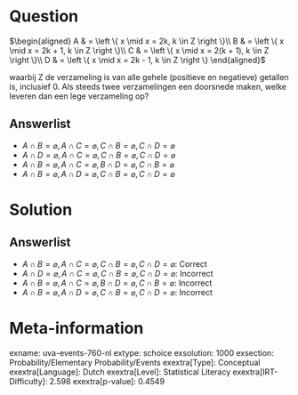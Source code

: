 Question
========

$\begin{aligned} A & = \left \{ x \mid x = 2k, k \in Z \right
\}\\ B & = \left \{ x \mid x = 2k + 1, k \in Z \right \}\\ C
& = \left \{ x \mid x = 2(k + 1), k \in Z \right \}\\ D & =
\left \{ x \mid x = 2k - 1, k \in Z \right \} \end{aligned}$

waarbij Z de verzameling is van alle gehele (positieve en negatieve)
getallen is, inclusief 0. Als steeds twee verzamelingen een doorsnede
maken, welke leveren dan een lege verzameling op?

Answerlist
----------

* $A \cap B = \varnothing, A \cap C = \varnothing, C \cap B = \varnothing, C \cap D = \varnothing$
* $A \cap D = \varnothing, A \cap C = \varnothing, C \cap B = \varnothing, C \cap D = \varnothing$
* $A \cap B = \varnothing, A \cap C = \varnothing, B \cap D = \varnothing, C \cap B = \varnothing$
* $A \cap B = \varnothing, A \cap D = \varnothing, C \cap B = \varnothing, C \cap D = \varnothing$

Solution
========

Answerlist
----------

* $A \cap B = \varnothing, A \cap C = \varnothing, C \cap B = \varnothing, C \cap D = \varnothing$: Correct
* $A \cap D = \varnothing, A \cap C = \varnothing, C \cap B = \varnothing, C \cap D = \varnothing$: Incorrect
* $A \cap B = \varnothing, A \cap C = \varnothing, B \cap D = \varnothing, C \cap B = \varnothing$: Incorrect
* $A \cap B = \varnothing, A \cap D = \varnothing, C \cap B = \varnothing, C \cap D = \varnothing$: Incorrect

Meta-information
================
exname: uva-events-760-nl
extype: schoice
exsolution: 1000
exsection: Probability/Elementary Probability/Events
exextra[Type]: Conceptual
exextra[Language]: Dutch
exextra[Level]: Statistical Literacy
exextra[IRT-Difficulty]: 2.598
exextra[p-value]: 0.4549
